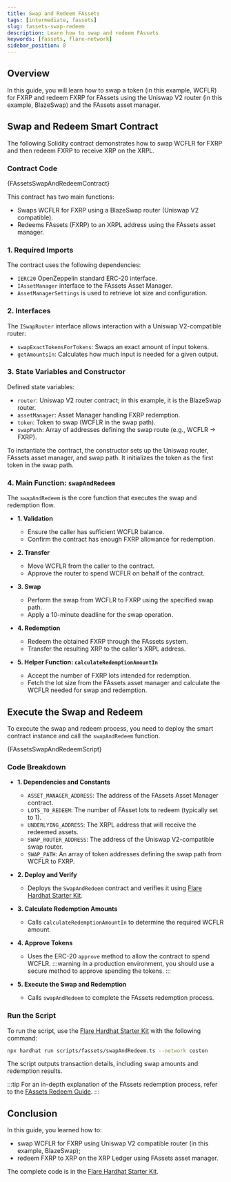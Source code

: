 ```yaml
---
title: Swap and Redeem FAssets
tags: [intermediate, fassets]
slug: fassets-swap-redeem
description: Learn how to swap and redeem FAssets
keywords: [fassets, flare-network]
sidebar_position: 8
---
```



## Overview

In this guide, you will learn how to swap a token (in this example, WCFLR) for FXRP and redeem FXRP for FAssets using the Uniswap V2 router (in this example, BlazeSwap) and the FAssets asset manager.

<RedemptionProcessPrerequisites />

## Swap and Redeem Smart Contract

The following Solidity contract demonstrates how to swap WCFLR for FXRP and then redeem FXRP to receive XRP on the XRPL.

### Contract Code

<CodeBlock language="solidity" title="contracts/fassets/SwapAndRedeem.sol">
  {FAssetsSwapAndRedeemContract}
</CodeBlock>

This contract has two main functions:

- Swaps WCFLR for FXRP using a BlazeSwap router (Uniswap V2 compatible).
- Redeems FAssets (FXRP) to an XRPL address using the FAssets asset manager.

### 1. Required Imports

The contract uses the following dependencies:

- `IERC20` OpenZeppelin standard ERC-20 interface.
- `IAssetManager` interface to the FAssets Asset Manager.
- `AssetManagerSettings` is used to retrieve lot size and configuration.

### 2. Interfaces

The `ISwapRouter` interface allows interaction with a Uniswap V2-compatible router:

- `swapExactTokensForTokens`: Swaps an exact amount of input tokens.
- `getAmountsIn`: Calculates how much input is needed for a given output.

### 3. State Variables and Constructor

Defined state variables:

- `router`: Uniswap V2 router contract; in this example, it is the BlazeSwap router.
- `assetManager`: Asset Manager handling FXRP redemption.
- `token`: Token to swap (WCFLR in the swap path).
- `swapPath`: Array of addresses defining the swap route (e.g., WCFLR → FXRP).

To instantiate the contract, the constructor sets up the Uniswap router, FAssets asset manager, and swap path.
It initializes the token as the first token in the swap path.

### 4. Main Function: `swapAndRedeem`

The `swapAndRedeem` is the core function that executes the swap and redemption flow.

- **1. Validation**
  - Ensure the caller has sufficient WCFLR balance.
  - Confirm the contract has enough FXRP allowance for redemption.

- **2. Transfer**
  - Move WCFLR from the caller to the contract.
  - Approve the router to spend WCFLR on behalf of the contract.

- **3. Swap**
  - Perform the swap from WCFLR to FXRP using the specified swap path.
  - Apply a 10-minute deadline for the swap operation.

- **4. Redemption**
  - Redeem the obtained FXRP through the FAssets system.
  - Transfer the resulting XRP to the caller's XRPL address.

- **5. Helper Function: `calculateRedemptionAmountIn`**
  - Accept the number of FXRP lots intended for redemption.
  - Fetch the lot size from the FAssets asset manager and calculate the WCFLR needed for swap and redemption.

## Execute the Swap and Redeem

To execute the swap and redeem process, you need to deploy the smart contract instance and call the `swapAndRedeem` function.

<CodeBlock language="typescript" title="scripts/fassets/swapAndRedeem.ts">
  {FAssetsSwapAndRedeemScript}
</CodeBlock>

### Code Breakdown

- **1. Dependencies and Constants**
  - `ASSET_MANAGER_ADDRESS`: The address of the FAssets Asset Manager contract.
  - `LOTS_TO_REDEEM`: The number of FAsset lots to redeem (typically set to 1).
  - `UNDERLYING_ADDRESS`: The XRPL address that will receive the redeemed assets.
  - `SWAP_ROUTER_ADDRESS`: The address of the Uniswap V2-compatible swap router.
  - `SWAP_PATH`: An array of token addresses defining the swap path from WCFLR to FXRP.

- **2. Deploy and Verify**
  - Deploys the `SwapAndRedeem` contract and verifies it using [Flare Hardhat Starter Kit](/network/guides/hardhat-foundry-starter-kit).

- **3. Calculate Redemption Amounts**
  - Calls `calculateRedemptionAmountIn` to determine the required WCFLR amount.

- **4. Approve Tokens**
  - Uses the ERC-20 `approve` method to allow the contract to spend WCFLR.
    :::warning
    In a production environment, you should use a secure method to approve spending the tokens.
    :::

- **5. Execute the Swap and Redemption**
  - Calls `swapAndRedeem` to complete the FAssets redemption process.

### Run the Script

To run the script, use the [Flare Hardhat Starter Kit](/network/guides/hardhat-foundry-starter-kit) with the following command:

```bash
npx hardhat run scripts/fassets/swapAndRedeem.ts --network coston
```

The script outputs transaction details, including swap amounts and redemption results.

:::tip
For an in-depth explanation of the FAssets redemption process, refer to the [FAssets Redeem Guide](/fassets/developer-guides/fassets-redeem).
:::

## Conclusion

In this guide, you learned how to:

- swap WCFLR for FXRP using Uniswap V2 compatible router (in this example, BlazeSwap);
- redeem FXRP to XRP on the XRP Ledger using FAssets asset manager.

The complete code is in the [Flare Hardhat Starter Kit](/network/guides/hardhat-foundry-starter-kit).

